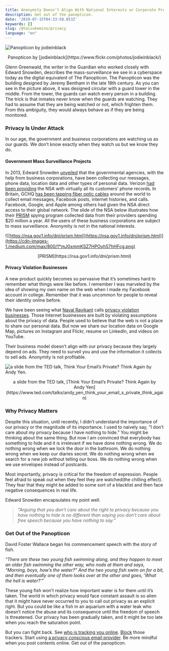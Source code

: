 ```yaml
---
title: Anonymity Doesn’t Align With National Interests or Corporate Profits
description: Get out of the panopticon.
date: '2019-07-15T04:33:58.053Z'
keywords: []
slug: /@taisukemino/privacy
language: "en"
---
```


![Panopticon by [jodieinblack](https://www.flickr.com/photos/jodieinblack/)](https://cdn-images-1.medium.com/max/800/1*iAoDSKugMbphyxGoeyEszg.jpeg)
<center>Panopticon by [jodieinblack](https://www.flickr.com/photos/jodieinblack/)</center>


Glenn Greenwald, the writer in the Guardian who worked closely with Edward Snowden, describes the mass-surveillance we see in a cyberspace today as the digital equivalent of The Panopticon. The Panopticon was the building designed by Jeremy Bentham in the late 18th century. As you can see in the picture above, it was designed circular with a guard tower in the middle. From the tower, the guards can watch every person in a building. The trick is that inmates never know when the guards are watching. They had to assume that they are being watched or not, which frighten them. From this ambiguity, they would always behave as if they are being monitored.

### **Privacy Is Under Attack**

In our age, the government and business corporations are watching us as our guards. We don’t know exactly when they watch us but we know they do.

#### Government Mass Surveillance Projects

In 2013, Edward Snowden [unveiled](https://www.businessinsider.com/snowden-leaks-timeline-2016-9) that the governmental agencies, with the help from business corporations, have been collecting our messages, phone data, location data and other types of personal data. Verizon [had been providing](https://www.theguardian.com/world/2013/jun/06/nsa-phone-records-verizon-court-order) the NSA with virtually all its customers’ phone records. In Britain, GCHQ [has been tapping fiber optic cables](https://www.theguardian.com/uk/2013/jun/21/gchq-cables-secret-world-communications-nsa) around the world to collect email messages, Facebook posts, internet histories, and calls. Facebook, Google, and Apple among others had given the NSA direct access to their global network. The slide of the NSA below illustrates how their [PRISM](https://www.theguardian.com/world/interactive/2013/nov/01/prism-slides-nsa-document) spying program collected data from their providers spending $20 million a year. All the users of these business corporations are subject to mass surveillance. Anonymity is not in the national interests.

![[https://nsa.gov1.info/dni/prism.html](https://nsa.gov1.info/dni/prism.html)](https://cdn-images-1.medium.com/max/800/1*mJ0xmmKSZ7HPOyh57hHFcg.png)
<center>[PRISM](https://nsa.gov1.info/dni/prism.html)</center>


#### **Privacy Violation Businesses**

A new product quickly becomes so pervasive that it’s sometimes hard to remember what things were like before. I remember I was marveled by the idea of showing my own name on the web when I made my Facebook account in college. Remember that it was uncommon for people to reveal their identity online before.

We have been seeing what [Naval Ravikant](https://medium.com/u/67f5049293c7) calls [privacy violation businesses](https://startupboy.com/2010/10/15/privacy-violations/). Those Internet businesses are built by violating assumptions about the privacy of data. People used to believe that the web is not a place to share our personal data. But now we share our location data on Google Map, pictures on Instagram and Flickr, resume on LinkedIn, and videos on YouTube.

Their business model doesn’t align with our privacy because they largely depend on ads. They need to surveil you and use the information it collects to sell ads. Anonymity is not profitable.

![a slide from the TED talk, [Think Your Email’s Private? Think Again by Andy Yen](https://www.ted.com/talks/andy_yen_think_your_email_s_private_think_again).](https://cdn-images-1.medium.com/max/800/1*paC12YEUg9FU0DP1XZFvCA.png)
<center>a slide from the TED talk, [Think Your Email’s Private? Think Again by Andy Yen](https://www.ted.com/talks/andy_yen_think_your_email_s_private_think_again)</center>



### **Why Privacy Matters**

Despite this situation, until recently, I didn’t understand the importance of our privacy or the magnitude of its importance. I used to naively say, “I don’t care about my privacy because I have nothing to hide.” You might be thinking about the same thing. But now I am convinced that everybody has something to hide and it is irrelevant if we have done nothing wrong. We do nothing wrong when we lock the door in the bathroom. We do nothing wrong when we keep our diaries secret. We do nothing wrong when we search for a new job without telling our boss. We do nothing wrong when we use envelopes instead of postcards.

Most importantly, privacy is critical for the freedom of expression. People feel afraid to speak out when they feel they are watched(the chilling effect). They fear that they might be added to some sort of a blacklist and then face negative consequences in real life.

Edward Snowden encapsulates my point well.

> _“Arguing that you don’t care about the right to privacy because you have nothing to hide is no different than saying you don’t care about free speech because you have nothing to say.”_

### **Get Out of the Panopticon**

David Foster Wallace began his commencement speech with the story of fish.

_“There are these two young fish swimming along, and they happen to meet an older fish swimming the other way, who nods at them and says, “Morning, boys, how’s the water?” And the two young fish swim on for a bit, and then eventually one of them looks over at the other and goes, ‘What the hell is water?’”_

These young fish won’t realize how important water is for them until it’s taken. The world in which privacy would face constant assault is so alien that it might have never occurred to you to call out privacy as an explicit right. But you could be like a fish in an aquarium with a water leak who doesn’t notice the abuse and its consequence until the freedom of speech is threatened. Our privacy has been gradually taken, and it might be too late when you reach the saturation point.

But you can fight back. See [who is tracking you online](https://addons.mozilla.org/en-US/firefox/addon/lightbeam/). [Block](https://www.eff.org/privacybadger) those trackers. Start using [a privacy conscious email provider](https://protonmail.com/). Be more mindful when you post contents online. Get out of the panopticon.
